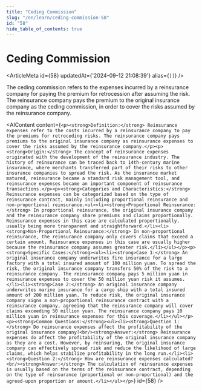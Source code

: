 ```yaml
---
title: "Ceding Commission"
slug: "/en/learn/ceding-commission-58"
id: "58"
hide_table_of_contents: true
---
```



# Ceding Commission

<ArticleMeta id={58} updatedAt={'2024-09-12 21:08:39'} alias={`[]`} />
<div className='border-solid border-b border-t-0 my-4 border-[var(--ifm-color-gray-300)]' />

The ceding commission refers to the expenses incurred by a reinsurance company for paying the premium for retrocession after assuming the risk. The reinsurance company pays the premium to the original insurance company as the ceding commission, in order to cover the risks assumed by the reinsurance company.

<AIContent content={`<p><strong>Definition:</strong> Reinsurance expenses refer to the costs incurred by a reinsurance company to pay the premiums for retroceding risks. The reinsurance company pays premiums to the original insurance company as reinsurance expenses to cover the risks assumed by the reinsurance company.</p><p><strong>Origin:</strong> The concept of reinsurance expenses originated with the development of the reinsurance industry. The history of reinsurance can be traced back to 14th-century marine insurance, where merchants transferred part of their risks to other insurance companies to spread the risk. As the insurance market matured, reinsurance became a standard risk management tool, and reinsurance expenses became an important component of reinsurance transactions.</p><p><strong>Categories and Characteristics:</strong> Reinsurance expenses can be categorized based on the type of reinsurance contract, mainly including proportional reinsurance and non-proportional reinsurance.<ul><li><strong>Proportional Reinsurance:</strong> In proportional reinsurance, the original insurance company and the reinsurance company share premiums and claims proportionally. Reinsurance expenses in this case are calculated proportionally, usually being more transparent and straightforward.</li><li><strong>Non-Proportional Reinsurance:</strong> In non-proportional reinsurance, the reinsurance company only covers claims that exceed a certain amount. Reinsurance expenses in this case are usually higher because the reinsurance company assumes greater risk.</li></ul></p><p><strong>Specific Cases:</strong><ul><li><strong>Case 1:</strong> An original insurance company underwrites fire insurance for a large factory with a total insured amount of 100 million yuan. To spread the risk, the original insurance company transfers 50% of the risk to a reinsurance company. The reinsurance company pays 5 million yuan in reinsurance expenses to cover the 50 million yuan risk it assumes.</li><li><strong>Case 2:</strong> An original insurance company underwrites marine insurance for a cargo ship with a total insured amount of 200 million yuan. To reduce risk, the original insurance company signs a non-proportional reinsurance contract with a reinsurance company, agreeing that the reinsurance company will cover claims exceeding 50 million yuan. The reinsurance company pays 10 million yuan in reinsurance expenses for this coverage.</li></ul></p><p><strong>Common Questions:</strong><ul><li><strong>Question 1:</strong> Do reinsurance expenses affect the profitability of the original insurance company?<br/><strong>Answer:</strong> Reinsurance expenses do affect the profitability of the original insurance company as they are a cost. However, by reinsuring, the original insurance company can effectively spread risk and reduce the likelihood of large claims, which helps stabilize profitability in the long run.</li><li><strong>Question 2:</strong> How are reinsurance expenses calculated?<br/><strong>Answer:</strong> The calculation of reinsurance expenses is usually based on the terms of the reinsurance contract, depending on the type of reinsurance (proportional or non-proportional) and the agreed-upon proportion or amount.</li></ul></p>`} id={58} />
